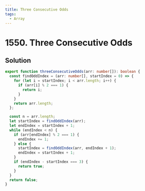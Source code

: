 ```yaml
---
title: Three Consecutive Odds
tags:
  - Array
---
```


# 1550. Three Consecutive Odds

<Badges>
  <LevelBadge level="easy" />
  <TopicBadge name="Array" slug="array" />
</Badges>

## Solution

```typescript filename="solution.ts" copy
export function threeConsecutiveOdds(arr: number[]): boolean {
  const findOddIndex = (arr: number[], startIndex = 0) => {
    for (let i = startIndex; i < arr.length; i++) {
      if (arr[i] % 2 === 1) {
        return i;
      }
    }
    return arr.length;
  };

  const n = arr.length;
  let startIndex = findOddIndex(arr);
  let endIndex = startIndex + 1;
  while (endIndex < n) {
    if (arr[endIndex] % 2 === 1) {
      endIndex += 1;
    } else {
      startIndex = findOddIndex(arr, endIndex + 1);
      endIndex = startIndex + 1;
    }
    if (endIndex - startIndex === 3) {
      return true;
    }
  }
  return false;
}
```

<ProblemLink
  codingSite="leetcode"
  href="https://leetcode.com/problems/three-consecutive-odds"
  title="Three Consecutive Odds"
/>
